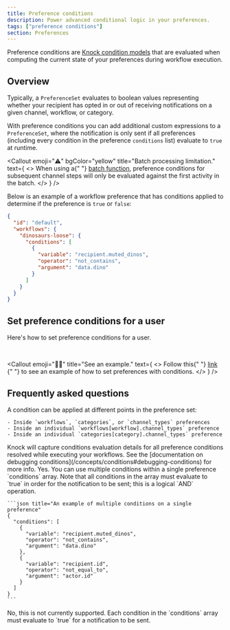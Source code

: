 ```yaml
---
title: Preference conditions
description: Power advanced conditional logic in your preferences.
tags: ["preference conditions"]
section: Preferences
---
```


Preference conditions are [Knock condition models](/concepts/conditions) that are evaluated when computing the current state of your preferences during workflow execution.

## Overview

Typically, a `PreferenceSet` evaluates to boolean values representing whether your recipient has opted in or out of receiving notifications on a given channel, workflow, or category.

With preference conditions you can add additional custom expressions to a `PreferenceSet`, where the notification is only sent if all preferences (including every condition in the preference `conditions` list) evaluate to `true` at runtime.

<Callout
  emoji="⚠️"
  bgColor="yellow"
  title="Batch processing limitation."
  text={
    <>
      When using a{" "}
      <a href="/designing-workflows/batch-function">batch function</a>,
      preference conditions for subsequent channel steps will only be evaluated
      against the first activity in the batch.
    </>
  }
/>

Below is an example of a workflow preference that has conditions applied to determine if the preference is `true` or `false`:

```json title="An example of preferences with conditions"
{
  "id": "default",
  "workflows": {
    "dinosaurs-loose": {
      "conditions": [
        {
          "variable": "recipient.muted_dinos",
          "operator": "not_contains",
          "argument": "data.dino"
        }
      ]
    }
  }
}
```

## Set preference conditions for a user

Here's how to set preference conditions for a user.

<MultiLangCodeBlock
  title="Set preferences with conditions for a user"
  snippet="users.setPreferences.conditions"
/>

<br />

<Callout
  emoji="👩‍💻"
  title="See an example."
  text={
    <>
      Follow this{" "}
      <a
        href="https://github.com/knocklabs/knock-node-example-app/blob/main/db/seeds.ts#L103"
        target="_blank"
      >
        link
      </a>{" "}
      to see an example of how to set preferences with conditions.
    </>
  }
/>

## Frequently asked questions

<AccordionGroup>
  <Accordion title="Where can I use preference conditions?">
    A condition can be applied at different points in the preference set:

    - Inside `workflows`, `categories`, or `channel_types` preferences
    - Inside an individual `workflows[workflow].channel_types` preference
    - Inside an individual `categories[category].channel_types` preference

  </Accordion>
  <Accordion title="How do I debug preference conditions?">
    Knock will capture conditions evaluation details for all preference conditions resolved while executing your workflows. See the [documentation on debugging conditions](/concepts/conditions#debugging-conditions) for more info.
  </Accordion>
  <Accordion title="Can I use multiple conditions on a single preference?">
    Yes. You can use multiple conditions within a single preference `conditions` array. Note that all conditions in the array must evaluate to `true` in order for the notification to be sent; this is a logical `AND` operation.

    ```json title="An example of multiple conditions on a single preference"
    {
      "conditions": [
        {
          "variable": "recipient.muted_dinos",
          "operator": "not_contains",
          "argument": "data.dino"
        },
        {
          "variable": "recipient.id",
          "operator": "not_equal_to",
          "argument": "actor.id"
        }
      ]
    }
    ```

  </Accordion>
  <Accordion title="Can I set OR conditions on a preference?">
    No, this is not currently supported. Each condition in the `conditions` array must evaluate to `true` for a notification to be sent.
  </Accordion>
</AccordionGroup>
